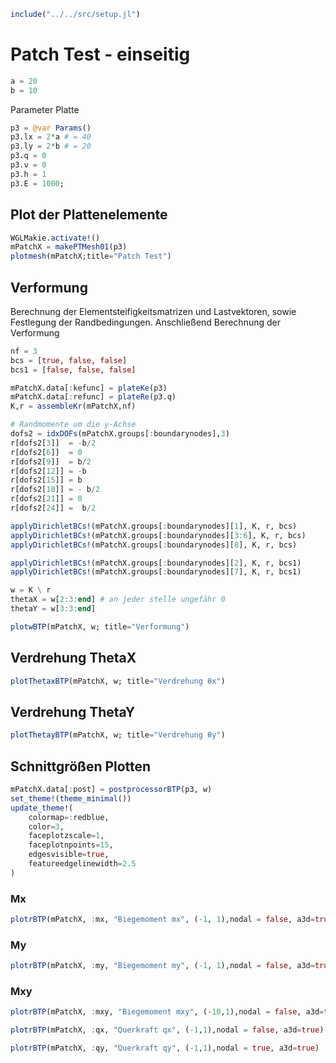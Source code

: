 ```julia
include("../../src/setup.jl")
```

# Patch Test - einseitig

```julia
a = 20 
b = 10 
```

Parameter Platte 
```julia
p3 = @var Params()
p3.lx = 2*a # = 40
p3.ly = 2*b # = 20 
p3.q = 0
p3.ν = 0
p3.h = 1
p3.E = 1000;
```


## Plot der Plattenelemente
```julia
WGLMakie.activate!()
mPatchX = makePTMesh01(p3)
plotmesh(mPatchX;title="Patch Test")
```

## Verformung 

Berechnung der Elementsteifigkeitsmatrizen und Lastvektoren, sowie Festlegung der Randbedingungen. Anschließend Berechnung der Verformung

```julia
nf = 3
bcs = [true, false, false]
bcs1 = [false, false, false]

mPatchX.data[:kefunc] = plateKe(p3)
mPatchX.data[:refunc] = plateRe(p3.q)
K,r = assembleKr(mPatchX,nf)

# Randmomente um die y-Achse 
dofs2 = idxDOFs(mPatchX.groups[:boundarynodes],3)
r[dofs2[3]]  = -b/2
r[dofs2[6]]  = 0
r[dofs2[9]]  = b/2
r[dofs2[12]] = -b
r[dofs2[15]] = b 
r[dofs2[18]] = - b/2
r[dofs2[21]] = 0
r[dofs2[24]] =  b/2

applyDirichletBCs!(mPatchX.groups[:boundarynodes][1], K, r, bcs)
applyDirichletBCs!(mPatchX.groups[:boundarynodes][3:6], K, r, bcs)
applyDirichletBCs!(mPatchX.groups[:boundarynodes][8], K, r, bcs)

applyDirichletBCs!(mPatchX.groups[:boundarynodes][2], K, r, bcs1)
applyDirichletBCs!(mPatchX.groups[:boundarynodes][7], K, r, bcs1)

w = K \ r
thetaX = w[2:3:end] # an jeder stelle ungefähr 0
thetaY = w[3:3:end] 
```


```julia
plotwBTP(mPatchX, w; title="Verformung")
```

## Verdrehung ThetaX
```julia
plotThetaxBTP(mPatchX, w; title="Verdrehung θx")
```

## Verdrehung ThetaY
```julia
plotThetayBTP(mPatchX, w; title="Verdrehung θy")
```

## Schnittgrößen Plotten 

```julia
mPatchX.data[:post] = postprocessorBTP(p3, w)
set_theme!(theme_minimal())
update_theme!(
    colormap=:redblue,
    color=3,
    faceplotzscale=1,
    faceplotnpoints=15,
    edgesvisible=true,
    featureedgelinewidth=2.5
)
```

### Mx
```julia
plotrBTP(mPatchX, :mx, "Biegemoment mx", (-1, 1),nodal = false, a3d=true)
```

### My
```julia
plotrBTP(mPatchX, :my, "Biegemoment my", (-1, 1),nodal = false, a3d=true)
```

### Mxy
```julia
plotrBTP(mPatchX, :mxy, "Biegemoment mxy", (-10,1),nodal = false, a3d=true)
```

```julia
plotrBTP(mPatchX, :qx, "Querkraft qx", (-1,1),nodal = false, a3d=true)
```

```julia
plotrBTP(mPatchX, :qy, "Querkraft qy", (-1,1),nodal = true, a3d=true)
```
